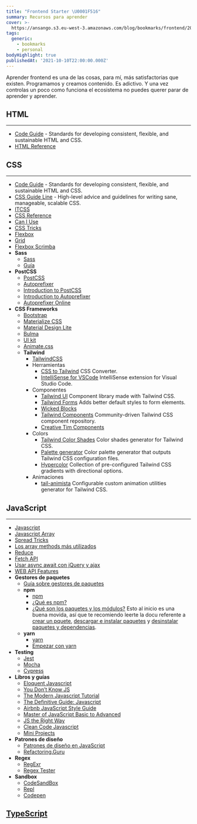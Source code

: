 ```yaml
---
title: "Frontend Starter \U0001F516"
summary: Recursos para aprender
cover: >-
  https://ansango.s3.eu-west-3.amazonaws.com/blog/bookmarks/frontend/2048x1365.webp
tags:
  generic:
    - bookmarks
    - personal
bodyHighlight: true
publishedAt: '2021-10-10T22:00:00.000Z'
---
```


Aprender frontend es una de las cosas, para mí, más satisfactorias que existen. Programamos y creamos contenido. Es adictivo. Y una vez controlas un poco como funciona el ecosistema no puedes querer parar de aprender y aprender.

## HTML

***

* [Code Guide](https://codeguide.co/#html "") - Standards for developing consistent, flexible, and sustainable HTML and CSS.
* [HTML Reference](https://htmlreference.io/ "")

## CSS

***

* [Code Guide](https://codeguide.co/#css "") - Standards for developing consistent, flexible, and sustainable HTML and CSS.
* [CSS Guide Line](https://cssguidelin.es/ "") - High-level advice and guidelines for writing sane, manageable, scalable CSS.
* [ITCSS](https://www.xfive.co/blog/itcss-scalable-maintainable-css-architecture/ "")
* [CSS Reference](https://cssreference.io/ "")
* [Can I Use](https://caniuse.com/ "")
* [CSS Tricks](https://css-tricks.com/ "")
* [Flexbox](https://css-tricks.com/snippets/css/a-guide-to-flexbox/ "")
* [Grid](https://css-tricks.com/snippets/css/complete-guide-grid/ "")
* [Flexbox Scrimba](https://scrimba.com/learn/flexbox "")
* **Sass**
  * [Sass](https://sass-lang.com/ "")
  * [Guía](https://sass-lang.com/guide "")
* **PostCSS**
  * [PostCSS](https://github.com/postcss/postcss "")
  * [Autoprefixer](https://github.com/postcss/autoprefixer "")
  * [Introduction to PostCSS](https://www.sitepoint.com/an-introduction-to-postcss/ "")
  * [Introduction to Autoprefixer](https://css-tricks.com/autoprefixer/ "")
  * [Autoprefixer Online](https://autoprefixer.github.io/ "")
* **CSS Frameworks**
  * [Bootstrap](https://getbootstrap.com/ "")
  * [Materialize CSS](https://materializecss.com/ "")
  * [Material Design Lite](https://getmdl.io/ "")
  * [Bulma](https://bulma.io/ "")
  * [UI kit](https://getuikit.com/docs/introduction "")
  * [Animate.css](https://animate.style/ "")
  * **Tailwind**
    * [TailwindCSS](https://tailwindcss.com/ "")
    * Herramientas
      * [CSS to Tailwind](https://transform.tools/css-to-tailwind "") CSS Converter.
      * [IntelliSense for VSCode](https://marketplace.visualstudio.com/items?itemName=bradlc.vscode-tailwindcss "") IntelliSense extension for Visual Studio Code.
    * Componentes
      * [Tailwind UI](https://tailwindui.com/components "") Component library made with Tailwind CSS.
      * [Tailwind Forms](https://github.com/tailwindlabs/tailwindcss-forms "") Adds better default styles to form elements.
      * [Wicked Blocks](https://wickedblocks.dev/ "")
      * [Tailwind Components](https://tailwindcomponents.com/ "") Community-driven Tailwind CSS component repository.
      * [Creative Tim Components](https://www.creative-tim.com/learning-lab/tailwind-starter-kit/documentation/download "")
    * Colors
      * [Tailwind Color Shades](https://javisperez.github.io/tailwindcolorshades/ "") Color shades generator for Tailwind CSS.
      * [Palette generator](https://adevade.github.io/color-scheme-generator/ "") Color palette generator that outputs Tailwind CSS configuration files.
      * [Hypercolor](https://hypercolor.dev/#gradients "") Collection of pre-configured Tailwind CSS gradients with directional options.
    * Animaciones
      * [tail-animista](https://tail-animista.vercel.app/play/basic/scale-up/scale-up-center "") Configurable custom animation utilities generator for Tailwind CSS.

## JavaScript

***

* [Javascript](/blog/chuletas/javascript "")
* [Javascript Array](/blog/chuletas/javascript-array "")
* [Spread Tricks](/blog/javascript/spread-tricks "")
* [Los array methods más utilizados](/blog/javascript/array-methods "")
* [Reduce](/blog/javascript/reduce "")
* [Fetch API](/blog/javascript/fetch-api "")
* [Usar async await con jQuery y ajax](/blog/javascript/ajax-async-await "")
* [WEB API Features](https://whatwebcando.today/contacts.html "")
* **Gestores de paquetes**
  * [Guía sobre gestores de paquetes](http://codylindley.com/techpro/2013_04_12__package-managers-an-introducto/ "")
  * **npm**
    * [npm](https://www.npmjs.com/ "")
    * [¿Qué es npm?](https://docs.npmjs.com/about-npm "")
    * [¿Qué son los paquetes y los módulos?](https://docs.npmjs.com/about-packages-and-modules "")
      Esto al inicio es una buena movida, así que te recomiendo leerte la docu referente a [crear un pquete](https://docs.npmjs.com/creating-a-package-json-file ""), [descargar e instalar paquetes](https://docs.npmjs.com/downloading-and-installing-packages-locally "") y [desinstalar paquetes y dependencias](https://docs.npmjs.com/uninstalling-packages-and-dependencies "").
  * **yarn**
    * [yarn](https://yarnpkg.com/ "")
    * [Empezar con yarn](https://yarnpkg.com/getting-started "")
* **Testing**
  * [Jest](https://jestjs.io/docs/en/getting-started "")
  * [Mocha](https://mochajs.org/ "")
  * [Cypress](https://www.cypress.io/ "")
* **Libros y guías**
  * [Eloquent Javascript](https://eloquentjs-es.thedojo.mx/ "")
  * [You Don’t Know JS](https://github.com/getify/You-Dont-Know-JS "")
  * [The Modern Javascript Tutorial](https://javascript.info/ "")
  * [The Definitive Guide: Javascript](https://pepa.holla.cz/wp-content/uploads/2016/08/JavaScript-The-Definitive-Guide-6th-Edition.pdf "")
  * [Airbnb JavaScript Style Guide](https://github.com/airbnb/javascript "")
  * [Master of JavaScript Basic to Advanced](https://medium.com/@shahaparan2014/master-of-javascript-basic-to-advanced-2019-2d357c21c43 "")
  * [JS the Right Way](https://jstherightway.org/es-es/ "")
  * [Clean Code Javascript](https://github.com/ryanmcdermott/clean-code-javascript#table-of-contents "")
  * [Mini Projects](https://www.freecodecamp.org/news/javascript-projects-for-beginners "")
* **Patrones de diseño**
  * [Patrones de diseño en JavaScript](https://addyosmani.com/resources/essentialjsdesignpatterns/book/ "")
  * [Refactoring.Guru](https://refactoring.guru/es "")
* **Regex**
  * [RegExr](https://regexr.com/ "")
  * [Regex Tester](https://regex101.com/ "")
* **Sandbox**
  * [CodeSandBox](https://codesandbox.io/ "")
  * [Repl](https://repl.it/ "")
  * [Codepen](https://codepen.io/ "")

## [TypeScript](https://www.typescriptlang.org/ "")
